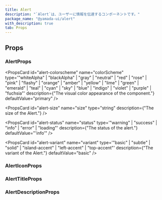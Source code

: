 ```yaml
---
title: Alert
description: "`Alert`は、ユーザーに情報を伝達するコンポーネントです。"
package_name: "@yamada-ui/alert"
with_description: true
tab: Props
---
```


## Props

### AlertProps

<PropsCard
  id="alert-colorscheme"
  name="colorScheme"
  type='"whiteAlpha" | "blackAlpha" | "gray" | "neutral" | "red" | "rose" | "pink" | "flashy" | "orange" | "amber" | "yellow" | "lime" | "green" | "emerald" | "teal" | "cyan" | "sky" | "blue" | "indigo" | "violet" | "purple" | "fuchsia"'
  description={"The visual color appearance of the component."}
  defaultValue="primary"
/>

<PropsCard
  id="alert-size"
  name="size"
  type="string"
  description={"The size of the Alert."}
/>

<PropsCard
  id="alert-status"
  name="status"
  type='"warning" | "success" | "info" | "error" | "loading"'
  description={"The status of the alert."}
  defaultValue="'info'"
/>

<PropsCard
  id="alert-variant"
  name="variant"
  type='"basic" | "subtle" | "solid" | "island-accent" | "left-accent" | "top-accent"'
  description={"The variant of the Alert."}
  defaultValue="basic"
/>

### AlertIconProps

<PropsCard
  id="alerticon-variant"
  name="variant"
  type='type ONLY_FOR_FORMAT =
  | "audio"
  | "grid"
  | "oval"
  | "dots"
  | "puff"
  | "rings"
  | "circles"'
/>

### AlertTitleProps

### AlertDescriptionProps

